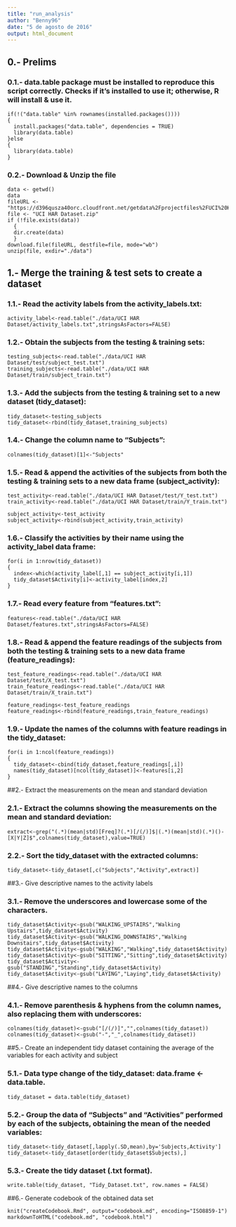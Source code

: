 ---
title: "run_analysis"
author: "Benny96"
date: "5 de agosto de 2016"
output: html_document
---

## 0.- Prelims 

### 0.1.- data.table package must be installed to reproduce this script correctly. Checks if it's installed to use it; otherwise, R will install & use it.
```
if(!("data.table" %in% rownames(installed.packages())))
{
  install.packages("data.table", dependencies = TRUE)
  library(data.table)
}else
{
  library(data.table)
}
```
### 0.2.- Download & Unzip the file
```
data <- getwd()
data
fileURL <- "https://d396qusza40orc.cloudfront.net/getdata%2Fprojectfiles%2FUCI%20HAR%20Dataset.zip"
file <- "UCI HAR Dataset.zip"
if (!file.exists(data))
  {
  dir.create(data)
  }
download.file(fileURL, destfile=file, mode="wb")
unzip(file, exdir="./data")
```
## 1.- Merge the training & test sets to create a dataset

### 1.1.- Read the activity labels from the activity_labels.txt:
```
activity_label<-read.table("./data/UCI HAR Dataset/activity_labels.txt",stringsAsFactors=FALSE)
```
### 1.2.- Obtain the subjects from the testing & training sets:
```
testing_subjects<-read.table("./data/UCI HAR Dataset/test/subject_test.txt")
training_subjects<-read.table("./data/UCI HAR Dataset/train/subject_train.txt")
```
### 1.3.- Add the subjects from the testing & training set to a new dataset (tidy_dataset):
```
tidy_dataset<-testing_subjects
tidy_dataset<-rbind(tidy_dataset,training_subjects)
```
### 1.4.- Change the column name to "Subjects": 
```
colnames(tidy_dataset)[1]<-"Subjects"  
```
### 1.5.- Read & append the activities of the subjects from both the testing & training sets to a new data frame (subject_activity):
```
test_activity<-read.table("./data/UCI HAR Dataset/test/Y_test.txt")
train_activity<-read.table("./data/UCI HAR Dataset/train/Y_train.txt")

subject_activity<-test_activity 
subject_activity<-rbind(subject_activity,train_activity)
```
### 1.6.- Classify the activities by their name using the activity_label data frame:
```
for(i in 1:nrow(tidy_dataset))
{
  index<-which(activity_label[,1] == subject_activity[i,1])
  tidy_dataset$Activity[i]<-activity_label[index,2]
}
```
### 1.7.- Read every feature from "features.txt":
```
features<-read.table("./data/UCI HAR Dataset/features.txt",stringsAsFactors=FALSE)
```
### 1.8.- Read & append the feature readings of the subjects from both the testing & training sets to a new data frame (feature_readings):
```
test_feature_readings<-read.table("./data/UCI HAR Dataset/test/X_test.txt")
train_feature_readings<-read.table("./data/UCI HAR Dataset/train/X_train.txt")

feature_readings<-test_feature_readings
feature_readings<-rbind(feature_readings,train_feature_readings)
```
### 1.9.- Update the names of the columns with feature readings in the tidy_dataset:
```
for(i in 1:ncol(feature_readings))
{
  tidy_dataset<-cbind(tidy_dataset,feature_readings[,i])
  names(tidy_dataset)[ncol(tidy_dataset)]<-features[i,2]
}
```
##2.- Extract the measurements on the mean and standard deviation

### 2.1.- Extract the columns showing the measurements on the mean and standard deviation:
```
extract<-grep("(.*)(mean|std)[Freq]?(.*)[/(/)]$|(.*)(mean|std)(.*)()-[X|Y|Z]$",colnames(tidy_dataset),value=TRUE)
```
### 2.2.- Sort the tidy_dataset with the extracted columns:
```
tidy_dataset<-tidy_dataset[,c("Subjects","Activity",extract)]
```
##3.- Give descriptive names to the activity labels

### 3.1.- Remove the underscores and lowercase some of the characters.
```
tidy_dataset$Activity<-gsub("WALKING_UPSTAIRS","Walking Upstairs",tidy_dataset$Activity)
tidy_dataset$Activity<-gsub("WALKING_DOWNSTAIRS","Walking Downstairs",tidy_dataset$Activity)
tidy_dataset$Activity<-gsub("WALKING","Walking",tidy_dataset$Activity)
tidy_dataset$Activity<-gsub("SITTING","Sitting",tidy_dataset$Activity)
tidy_dataset$Activity<-gsub("STANDING","Standing",tidy_dataset$Activity)
tidy_dataset$Activity<-gsub("LAYING","Laying",tidy_dataset$Activity)
```
##4.- Give descriptive names to the columns

### 4.1.- Remove parenthesis & hyphens from the column names, also replacing them with underscores:
```
colnames(tidy_dataset)<-gsub("[/(/)]","",colnames(tidy_dataset))
colnames(tidy_dataset)<-gsub("-","_",colnames(tidy_dataset))
```
##5.- Create an independent tidy dataset containing the average of the variables for each activity and subject

### 5.1.- Data type change of the tidy_dataset: data.frame <- data.table.
```
tidy_dataset = data.table(tidy_dataset)
```
### 5.2.- Group the data of "Subjects" and "Activities" performed by each of the subjects, obtaining the mean of the needed variables:
```
tidy_dataset<-tidy_dataset[,lapply(.SD,mean),by='Subjects,Activity']
tidy_dataset<-tidy_dataset[order(tidy_dataset$Subjects),]
```
### 5.3.- Create the tidy dataset (.txt format).
```
write.table(tidy_dataset, "Tidy_Dataset.txt", row.names = FALSE)
```
##6.- Generate codebook of the obtained data set
```
knit("createCodebook.Rmd", output="codebook.md", encoding="ISO8859-1")
markdownToHTML("codebook.md", "codebook.html")
```
